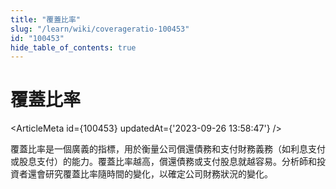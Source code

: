 ```yaml
---
title: "覆蓋比率"
slug: "/learn/wiki/coverageratio-100453"
id: "100453"
hide_table_of_contents: true
---
```



# 覆蓋比率

<ArticleMeta id={100453} updatedAt={'2023-09-26 13:58:47'} />
<div className='border-solid border-b border-t-0 my-4 border-[var(--ifm-color-gray-300)]' />

覆蓋比率是一個廣義的指標，用於衡量公司償還債務和支付財務義務（如利息支付或股息支付）的能力。覆蓋比率越高，償還債務或支付股息就越容易。分析師和投資者還會研究覆蓋比率隨時間的變化，以確定公司財務狀況的變化。
